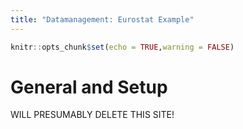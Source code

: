 ---
title: "Datamanagement: Eurostat Example"
---

```{r setup, include=FALSE}
knitr::opts_chunk$set(echo = TRUE,warning = FALSE)
```


# General and Setup
   
WILL PRESUMABLY DELETE THIS SITE!